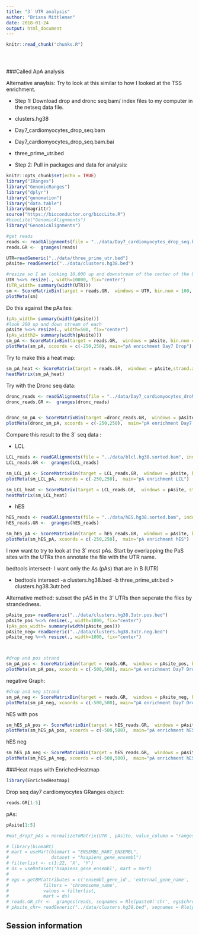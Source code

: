 ```yaml
---
title: "3` UTR analysis"
author: "Briana Mittleman"
date: 2018-01-24
output: html_document
---
```


<!-- The file analysis/chunks.R contains chunks that define default settings
shared across the workflowr files. -->
```r
knitr::read_chunk("chunks.R")
```

<!-- Update knitr chunk options -->
```r
```

<!-- Insert the date the file was last updated -->
```r
```

<!-- Insert the code version (Git commit SHA1) if Git repository exists and R
 package git2r is installed -->
```r
```

<!-- Add your analysis here -->



###Called ApA analysis  

Alternative anaylsis: Try to look at this similar to how I looked at the TSS enrichment. 

* Step 1: Download drop and dronc seq bam/ index files to my computer in the netseq data file.  

- clusters.hg38  

- Day7_cardiomyocytes_drop_seq.bam  

- Day7_cardiomyocytes_drop_seq.bam.bai  

- three_prime_utr.bed  


* Step 2: Pull in packages and data for analysis:  


```r
knitr::opts_chunk$set(echo = TRUE)
library("IRanges")
library("GenomicRanges")
library("dplyr")
library("genomation")
library("data.table")
library(magrittr)
source("https://bioconductor.org/biocLite.R")
#biocLite("GenomicAlignments")
library("GenomicAlignments")
```

```r
#get reads
reads <- readGAlignments(file = "../data/Day7_cardiomyocytes_drop_seq.bam", index="../data/Day7_cardiomyocytes_drop_seq.bam.bai")
reads.GR <-  granges(reads)

UTR=readGeneric("../data/three_prime_utr.bed")
pAsite= readGeneric("../data/clusters.hg38.bed")

```




```r
#resize so I am looking 10,000 up and downstream of the center of the UTR
UTR %<>% resize(., width=10000, fix="center")
(UTR_width= summary(width(UTR)))
sm <- ScoreMatrixBin(target = reads.GR,  windows = UTR, bin.num = 100, bin.op = "mean")  
plotMeta(sm)


```


Do this against the pAsites: 

```r
(pAs_width= summary(width(pAsite)))
#look 200 up and down stream of each 
pAsite %<>% resize(., width=500, fix="center")
(pAs_width2= summary(width(pAsite)))
sm_pA <- ScoreMatrixBin(target = reads.GR,  windows = pAsite, bin.num = 500, bin.op = "mean",strand.aware=TRUE)
plotMeta(sm_pA, xcoords = c(-250,250), main="pA enrichment Day7 Drop")

```

Try to make this a heat map:  

```r
sm_pA_heat <- ScoreMatrix(target = reads.GR,  windows = pAsite,strand.aware=TRUE)
heatMatrix(sm_pA_heat)

```







Try with the Dronc seq data:  
```r
dronc_reads <- readGAlignments(file = "../data/Day7_cardiomyocytes_droNC_seq.bam", index="../data/Day7_cardiomyocytes_droNC_seq.bam.bai")
dronc_reads.GR <-  granges(dronc_reads)


dronc_sm_pA <- ScoreMatrixBin(target =dronc_reads.GR,  windows = pAsite, bin.num = 500, bin.op = "mean", strand.aware=TRUE)
plotMeta(dronc_sm_pA, xcoords = c(-250,250),  main="pA enrichment Day7 Dronc")
```




Compare this result to the 3` seq data :  


* LCL  


```r
LCL_reads <- readGAlignments(file = "../data/blcl.hg38.sorted.bam", index="../data/blcl.hg38.sorted.bam.bai")
LCL_reads.GR <-  granges(LCL_reads)

sm_LCL_pA <- ScoreMatrixBin(target = LCL_reads.GR,  windows = pAsite, bin.num = 500, bin.op = "mean", strand.aware=TRUE)
plotMeta(sm_LCL_pA, xcoords = c(-250,250),  main="pA enrichment LCL")
```

```r
sm_LCL_heat <- ScoreMatrix(target = LCL_reads.GR,  windows = pAsite, strand.aware=TRUE)
heatMatrix(sm_LCL_heat)
```



* hES  

```r
hES_reads <- readGAlignments(file = "../data/hES.hg38.sorted.bam", index="../data/hES.hg38.sorted.bam.bai") 
hES_reads.GR <-  granges(hES_reads)

sm_hES_pA <- ScoreMatrixBin(target = hES_reads.GR,  windows = pAsite, bin.num = 500, bin.op = "mean", strand.aware=TRUE) 
plotMeta(sm_hES_pA, xcoords = c(-250,250),  main="pA enrichment hES") 
``` 

I now want to try to look at the 3` most pAs. Start by overlapping the PaS sites with the UTRs then annotate the file with the UTR name.  

bedtools intersect- I want only the As (pAs) that are in B (UTR)

* bedtools intersect -a clusters.hg38.bed -b three_prime_utr.bed > clusters.hg38.3utr.bed  

Alternative methed: subset the pAS in the 3' UTRs then seperate the files by strandedness.  

```r
pAsite_pos= readGeneric("../data/clusters.hg38.3utr.pos.bed")
pAsite_pos %<>% resize(., width=1000, fix="center")
(pAs_pos_width= summary(width(pAsite_pos)))
pAsite_neg= readGeneric("../data/clusters.hg38.3utr.neg.bed")
pAsite_neg %<>% resize(., width=1000, fix="center")




```



```r
#drop and pos strand
sm_pA_pos <- ScoreMatrixBin(target = reads.GR,  windows = pAsite_pos, bin.num = 1000, bin.op = "mean")
plotMeta(sm_pA_pos, xcoords = c(-500,500), main="pA enrichment Day7 Drop pos strand")
```
negative Graph:  

```r
#drop and neg strand
sm_pA_neg <- ScoreMatrixBin(target = reads.GR,  windows = pAsite_neg, bin.num = 1000, bin.op = "mean")
plotMeta(sm_pA_neg, xcoords = c(-500,500), main="pA enrichment Day7 Drop neg strand")
```

hES with pos

```r
sm_hES_pA_pos <- ScoreMatrixBin(target = hES_reads.GR,  windows = pAsite_pos, bin.num = 1000, bin.op = "mean") 
plotMeta(sm_hES_pA_pos, xcoords = c(-500,500),  main="pA enrichment hES pos") 
```

hES neg  

```r
sm_hES_pA_neg <- ScoreMatrixBin(target = hES_reads.GR,  windows = pAsite_neg, bin.num = 1000, bin.op = "mean") 
plotMeta(sm_hES_pA_neg, xcoords = c(-500,500),  main="pA enrichment hES pos") 
```

###Heat maps with EnrichedHeatmap  

```r
library(EnrichedHeatmap)
```
Drop seq day7 cardiomyocytes GRanges object:  

```r
reads.GR[1:5]
```

pAs:  

```r
pAsite[1:5]
```

```r

#mat_drop7_pAs = normalizeToMatrix(UTR , pAsite, value_column = "ranges", extend = 1000, mean_mode = "w0", w = 100)

```




```r
# library(biomaRt)
# mart = useMart(biomart = "ENSEMBL_MART_ENSEMBL",
#                dataset = "hsapiens_gene_ensembl")
# filterlist <- c(1:22, 'X', 'Y')
# ds = useDataset('hsapiens_gene_ensembl', mart = mart)
# 
# egs = getBM(attributes = c('ensembl_gene_id', 'external_gene_name', 'chromosome_name', 'start_position', 'end_position', 'strand'), 
#             filters = 'chromosome_name',
#             values = filterlist,
#             mart = ds)
# reads.GR_chr <-  granges(reads, seqnames = Rle(paste0('chr', egs$chromosome_name )))
# pAsite_chr= readGeneric("../data/clusters.hg38.bed", seqnames = Rle(paste0('chr', egs$chromosome_name )))
```


## Session information

<!-- Insert the session information into the document -->
```r
```
